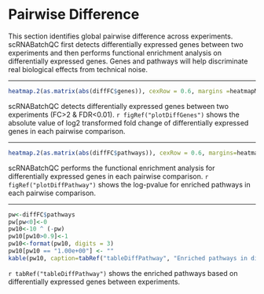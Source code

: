 # Pairwise Difference

This section identifies global pairwise difference across experiments. scRNABatchQC first detects differentially expressed genes between two experiments and then performs functional enrichment analysis on differentially expressed genes. Genes and pathways will help discriminate real biological effects from technical noise.

<hr>

```r
heatmap.2(as.matrix(abs(diffFC$genes)), cexRow = 0.6, margins =heatmapMargins, keysize=heatmapKeysize, col=heatmapColors)
```

scRNABatchQC detects differentially expressed genes between two experiments (FC>2 & FDR<0.01). `r figRef("plotDiffGenes")` shows the absolute value of log2 transformed fold change of differentially expressed genes in each pairwise comparison.

<hr>

```r
heatmap.2(as.matrix(abs(diffFC$pathways)), cexRow = 0.6, margins=heatmapMargins, keysize=heatmapKeysize, col=heatmapColors)
```

scRNABatchQC performs the functional enrichment analysis for differentially expressed genes in each pairwise comparison. `r figRef("plotDiffPathway")` shows the log-pvalue for enriched pathways in each pairwise comparison.

<hr>

```r
pw<-diffFC$pathways
pw[pw<0]<-0
pw10<-10 ^ (-pw)
pw10[pw10>0.9]<-1
pw10<-format(pw10, digits = 3)
pw10[pw10 == "1.00e+00"] <- ""
kable(pw10, caption=tabRef("tableDiffPathway", "Enriched pathways in differentially expressed genes"))
```

`r tabRef("tableDiffPathway")` shows the enriched pathways based on differentially expressed genes between experiments.


